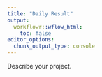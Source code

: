 ```yaml
---
title: "Daily Result"
output:
  workflowr::wflow_html:
    toc: false
editor_options:
  chunk_output_type: console
---
```


Describe your project.
